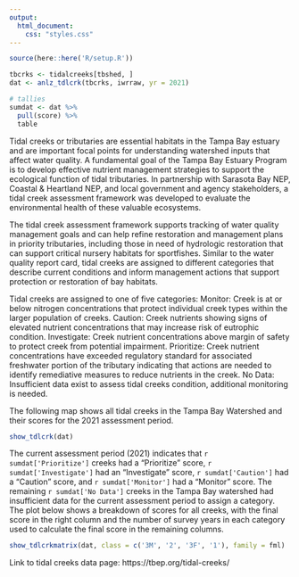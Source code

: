 ```yaml
---
output:
  html_document:
    css: "styles.css"
---
```


```r
source(here::here('R/setup.R'))

tbcrks <- tidalcreeks[tbshed, ]
dat <- anlz_tdlcrk(tbcrks, iwrraw, yr = 2021)

# tallies
sumdat <- dat %>% 
  pull(score) %>% 
  table
```

Tidal creeks or tributaries are essential habitats in the Tampa Bay estuary and are important focal points for understanding watershed inputs that affect water quality. A fundamental goal of the Tampa Bay Estuary Program is to develop effective nutrient management strategies to support the ecological function of tidal tributaries. In partnership with Sarasota Bay NEP, Coastal & Heartland NEP, and local government and agency stakeholders, a tidal creek assessment framework was developed to evaluate the environmental health of these valuable ecosystems. 

The tidal creek assessment framework supports tracking of water quality management goals and can help refine restoration and management plans in priority tributaries, including those in need of hydrologic restoration that can support critical nursery habitats for sportfishes.  Similar to the water quality report card, tidal creeks are assigned to different categories that describe current conditions and inform management actions that support protection or restoration of bay habitats.

Tidal creeks are assigned to one of five categories: Monitor: Creek is at or below nitrogen concentrations that protect individual creek types within the larger population of creeks. Caution: Creek nutrients showing signs of elevated nutrient concentrations that may increase risk of eutrophic condition. Investigate: Creek nutrient concentrations above margin of safety to protect creek from potential impairment. Prioritize: Creek nutrient concentrations have exceeded regulatory standard for associated freshwater portion of the tributary indicating that actions are needed to identify remediative measures to reduce nutrients in the creek. No Data: Insufficient data exist to assess tidal creeks condition, additional monitoring is needed.

The following map shows all tidal creeks in the Tampa Bay Watershed and their scores for the 2021 assessment period. 

```r
show_tdlcrk(dat)
```

The current assessment period (2021) indicates that `r sumdat['Prioritize']` creeks had a "Prioritize" score, `r sumdat['Investigate']` had an "Investigate" score, `r sumdat['Caution']` had a "Caution" score, and `r sumdat['Monitor']` had a "Monitor" score.  The remaining `r sumdat['No Data']` creeks in the Tampa Bay watershed had insufficient data for the current assessment period to assign a category.  The plot below shows a breakdown of scores for all creeks, with the final score in the right column and the number of survey years in each category used to calculate the final score in the remaining columns. 

```r
show_tdlcrkmatrix(dat, class = c('3M', '2', '3F', '1'), family = fml)
```

Link to tidal creeks data page: https://tbep.org/tidal-creeks/